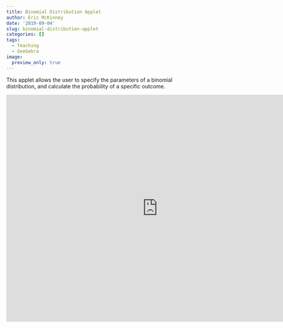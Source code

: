 ```yaml
---
title: Binomial Distribution Applet
author: Eric McKinney
date: '2019-09-04'
slug: binomial-distribution-applet
categories: []
tags:
  - Teaching
  - GeoGebra
image:
  preview_only: true
---
```


This applet allows the user to specify the parameters of a binomial distribution, and calculate the probability of a specific outcome. 

<iframe scrolling="no" title="Binomial Distribution" src="https://www.geogebra.org/material/iframe/id/ehcsce84/width/800/height/600/border/888888/sfsb/true/smb/false/stb/false/stbh/false/ai/false/asb/false/sri/true/rc/false/ld/false/sdz/false/ctl/false" width="800px" height="600px" style="border:0px;" allowfullscreen> </iframe>
